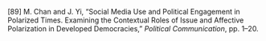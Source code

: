 \[89\]	M. Chan and J. Yi, “Social Media Use and Political Engagement in Polarized Times. Examining the Contextual Roles of Issue and Affective Polarization in Developed Democracies,” *Political Communication*, pp. 1–20.